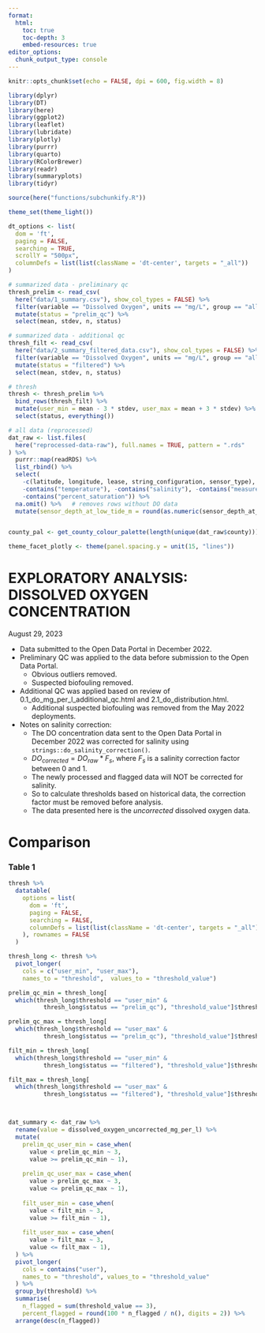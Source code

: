 ```yaml
---
format: 
  html:
    toc: true
    toc-depth: 3
    embed-resources: true
editor_options: 
  chunk_output_type: console
---
```


```r
knitr::opts_chunk$set(echo = FALSE, dpi = 600, fig.width = 8)

library(dplyr)
library(DT)
library(here)
library(ggplot2)
library(leaflet)
library(lubridate)
library(plotly)
library(purrr)
library(quarto)
library(RColorBrewer)
library(readr)
library(summaryplots)
library(tidyr)

source(here("functions/subchunkify.R"))

theme_set(theme_light())

dt_options <- list(
  dom = 'ft',
  paging = FALSE,
  searching = TRUE,
  scrollY = "500px",
  columnDefs = list(list(className = 'dt-center', targets = "_all"))
)

# summarized data - preliminary qc
thresh_prelim <- read_csv(
  here("data/1_summary.csv"), show_col_types = FALSE) %>% 
  filter(variable == "Dissolved Oxygen", units == "mg/L", group == "all_data") %>% 
  mutate(status = "prelim_qc") %>% 
  select(mean, stdev, n, status)

# summarized data - additional qc
thresh_filt <- read_csv(
  here("data/2_summary_filtered_data.csv"), show_col_types = FALSE) %>% 
  filter(variable == "Dissolved Oxygen", units == "mg/L", group == "all_data") %>% 
  mutate(status = "filtered") %>% 
  select(mean, stdev, n, status)

# thresh
thresh <- thresh_prelim %>% 
  bind_rows(thresh_filt) %>% 
  mutate(user_min = mean - 3 * stdev, user_max = mean + 3 * stdev) %>% 
  select(status, everything())

# all data (reprocessed)
dat_raw <- list.files(
  here("reprocessed-data-raw"), full.names = TRUE, pattern = ".rds"
) %>%
  purrr::map(readRDS) %>%
  list_rbind() %>%
  select(
    -c(latitude, longitude, lease, string_configuration, sensor_type),
    -contains("temperature"), -contains("salinity"), -contains("measured"),
    -contains("percent_saturation")) %>%
  na.omit() %>%   # removes rows without DO data
  mutate(sensor_depth_at_low_tide_m = round(as.numeric(sensor_depth_at_low_tide_m)))


county_pal <- get_county_colour_palette(length(unique(dat_raw$county)))

theme_facet_plotly <- theme(panel.spacing.y = unit(15, "lines"))
```

# EXPLORATORY ANALYSIS: DISSOLVED OXYGEN CONCENTRATION

August 29, 2023

- Data submitted to the Open Data Portal in December 2022.
- Preliminary QC was applied to the data before submission to the Open Data Portal.
  - Obvious outliers removed.
  - Suspected biofouling removed.
- Additional QC was applied based on review of 0.1_do_mg_per_l_additional_qc.html and 2.1_do_distribution.html.
  - Additional suspected biofouling was removed from the May 2022 deployments.
- Notes on salinity correction:
  - The DO concentration data sent to the Open Data Portal in December 2022 was corrected for salinity using `strings::do_salinity_correction()`.
  - $DO_{corrected} = DO_{raw} * F_s$,
  where $F_s$ is a salinity correction factor between 0 and 1.
  - The newly processed and flagged data will NOT be corrected for salinity.
  - So to calculate thresholds based on historical data, the correction factor must be removed before analysis.
  - The data presented here is the *uncorrected* dissolved oxygen data.
  
# Comparison

### Table 1
```r
thresh %>% 
  datatable(
    options = list(
      dom = 'ft',
      paging = FALSE,
      searching = FALSE,
      columnDefs = list(list(className = 'dt-center', targets = "_all"))
    ), rownames = FALSE
  )
```



```r

thresh_long <- thresh %>% 
  pivot_longer(
    cols = c("user_min", "user_max"), 
    names_to = "threshold",  values_to = "threshold_value")

prelim_qc_min = thresh_long[
  which(thresh_long$threshold == "user_min" & 
          thresh_long$status == "prelim_qc"), "threshold_value"]$threshold_value

prelim_qc_max = thresh_long[
  which(thresh_long$threshold == "user_max" & 
          thresh_long$status == "prelim_qc"), "threshold_value"]$threshold_value

filt_min = thresh_long[
  which(thresh_long$threshold == "user_min" & 
          thresh_long$status == "filtered"), "threshold_value"]$threshold_value

filt_max = thresh_long[
  which(thresh_long$threshold == "user_max" & 
          thresh_long$status == "filtered"), "threshold_value"]$threshold_value



dat_summary <- dat_raw %>% 
  rename(value = dissolved_oxygen_uncorrected_mg_per_l) %>% 
  mutate(
    prelim_qc_user_min = case_when(
      value < prelim_qc_min ~ 3,
      value >= prelim_qc_min ~ 1),
    
    prelim_qc_user_max = case_when(
      value > prelim_qc_max ~ 3,
      value <= prelim_qc_max ~ 1),
    
    filt_user_min = case_when(
      value < filt_min ~ 3,
      value >= filt_min ~ 1),
    
    filt_user_max = case_when(
      value > filt_max ~ 3,
      value <= filt_max ~ 1),
  ) %>% 
  pivot_longer(
    cols = contains("user"), 
    names_to = "threshold", values_to = "threshold_value"
  ) %>% 
  group_by(threshold) %>% 
  summarise(
    n_flagged = sum(threshold_value == 3), 
    percent_flagged = round(100 * n_flagged / n(), digits = 2)) %>% 
  arrange(desc(n_flagged))



```



















